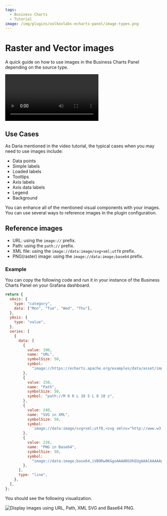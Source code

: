 ```yaml
---
tags:
  - Business Charts
  - Tutorial
image: /img/plugins/volkovlabs-echarts-panel/image-types.png
---
```



# Raster and Vector images

A quick guide on how to use images in the Business Charts Panel depending on the source type.

<Video
  src="https://www.youtube.com/embed/ygFDhmbPU-Y"
  title="The Business Charts panel supports base64 PNG and SVG (vector) images."
/>

## Use Cases

As Daria mentioned in the video tutorial, the typical cases when you may need to use images include:

- Data points
- Simple labels
- Loaded labels
- Tooltips
- Axis labels
- Axis data labels
- Legend
- Background

You can enhance all of the mentioned visual components with your images. You can use several ways to reference images in the plugin configuration.

## Reference images

- URL: using the `image://` prefix.
- Path: using the `path://` prefix.
- XML file: using the `image://data:image/svg+xml;utf8` prefix.
- PNG(raster) image: using the `image://data:image;base64` prefix.

### Example

You can copy the following code and run it in your instance of the Business Charts Panel on your Grafana dashboard.

```js
return {
  xAxis: {
    type: "category",
    data: ["Mon", "Tue", "Wed", "Thu"],
  },
  yAxis: {
    type: "value",
  },
  series: [
    {
      data: [
        {
          value: 190,
          name: "URL",
          symbolSize: 50,
          symbol:
            "image://https://echarts.apache.org/examples/data/asset/img/weather/sunny_128.png",
        },
        {
          value: 150,
          name: "Path",
          symbolSize: 50,
          symbol: "path://M 0 0 L 10 5 L 0 10 z",
        },
        {
          value: 240,
          name: "SVG in XML",
          symbolSize: 50,
          symbol:
            'image://data:image/svg+xml;utf8,<svg xmlns="http://www.w3.org/2000/svg" viewBox="0 0 32 32"><path fill="%23f09f53" d="M4.996 4.996v22.008h22.008L4.996 4.996zm4 9 9.008 9.008H8.996v-9.008z"/><path fill="%231a4875" d="M27.357 26.65 5.35 4.643a.5.5 0 0 0-.854.353v22.008a.5.5 0 0 0 .5.5h22.008a.5.5 0 0 0 .353-.854zm-21.861-.146v-2h.5a.5.5 0 0 0 0-1h-.5v-1h1.5a.5.5 0 0 0 0-1h-1.5v-1h.5a.5.5 0 0 0 0-1h-.5v-1h1.5a.5.5 0 0 0 0-1h-1.5v-1h.5a.5.5 0 0 0 0-1h-.5v-1h1.5a.5.5 0 0 0 0-1h-1.5v-1h.5a.5.5 0 0 0 0-1h-.5v-1h1.5a.5.5 0 0 0 0-1h-1.5V6.203l20.301 20.301H5.496z"/><path fill="%231a4875" d="M8.996 23.504h9.008a.5.5 0 0 0 .354-.854L9.35 13.643a.5.5 0 0 0-.854.354v9.008a.5.5 0 0 0 .5.499zm.5-8.301 7.301 7.301H9.496v-7.301z"/></svg>',
        },
        {
          value: 220,
          name: "PNG in Base64",
          symbolSize: 50,
          symbol:
            "image://data:image;base64,iVBORw0KGgoAAAANSUhEUgAAACAAAAAgCAYAAABzenr0AAAACXBIWXMAAAsTAAALEwEAmpwYAAAAlUlEQVRYw2NgGAWjYBSMgiEAooE4jUwcTQ0H1APxfzJxPTUcwA3ET8mw/ClUL1VAMhkOSKZmOmAG4kskWH4JqoeqwJ0EB7jTKkfsIMLyHbTMkrpA/AeP5X+gamgK5uBxwBx6FEySQPwFi+VfoHJ0AfW0KnTILZyoWuiQUzglMwwAgBVONCl0SCmc3BlGwSgYBaOAAgAAeotyvZwCFhMAAAAASUVORK5CYII=",
        },
      ],
      type: "line",
    },
  ],
};
```

You should see the following visualization.

<Image
  title="Display images using URL, Path, XML SVG and Base64 PNG."
  src="/img/plugins/volkovlabs-echarts-panel/image-types.png"
/>
